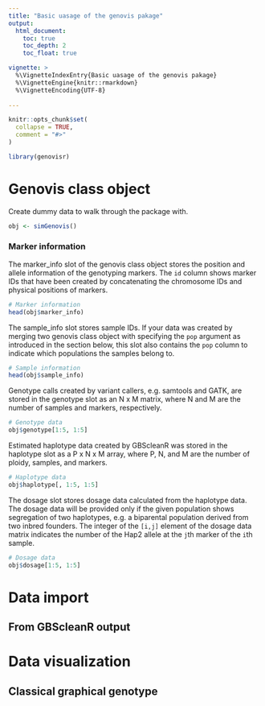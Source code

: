 ```yaml
---
title: "Basic uasage of the genovis pakage"
output: 
  html_document:
    toc: true
    toc_depth: 2
    toc_float: true

vignette: >
  %\VignetteIndexEntry{Basic uasage of the genovis pakage}
  %\VignetteEngine{knitr::rmarkdown}
  %\VignetteEncoding{UTF-8}
  
---
```


```r
knitr::opts_chunk$set(
  collapse = TRUE,
  comment = "#>"
)
```

```r
library(genovisr)
```

# Genovis class object
Create dummy data to walk through the package with.
```r
obj <- simGenovis()
```

### Marker information
The marker_info slot of the genovis class object stores the position and 
allele information of the genotyping markers.
The `id` column shows marker IDs that have been created by concatenating the 
chromosome IDs and physical positions of markers.
```r
# Marker information
head(obj$marker_info)
```



The sample_info slot stores sample IDs. If your data was created by merging two
genovis class object with specifying the `pop` argument as introduced in the 
section below, this slot also contains the `pop` column to indicate which 
populations the samples belong to.
```r
# Sample information
head(obj$sample_info)
```



Genotype calls created by variant callers, e.g. samtools and GATK, are stored in 
the genotype slot as an N x M matrix, where N and M are the number of samples and 
markers, respectively.
```r
# Genotype data
obj$genotype[1:5, 1:5]
```



Estimated haplotype data created by GBScleanR was stored in the haplotype slot 
as a P x N x M array, where P, N, and M are the number of ploidy, samples, and 
markers.
```r
# Haplotype data
obj$haplotype[, 1:5, 1:5]
```

The dosage slot stores dosage data calculated from the haplotype data. The 
dosage data will be provided only if the given population shows segregation of 
two haplotypes, e.g. a biparental population derived from two inbred founders. 
The integer of the `[i,j]` element of the dosage data matrix indicates the number
of the Hap2 allele at the `j`th marker of the `i`th sample.
```r
# Dosage data
obj$dosage[1:5, 1:5]
```


# Data import
## From GBScleanR output

# Data visualization
## Classical graphical genotype


## 

